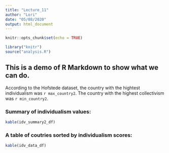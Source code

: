 ```yaml
---
title: "Lecture_11"
author: "Lori"
date: "05/08/2020"
output: html_document
---
```


```r
knitr::opts_chunk$set(echo = TRUE)
```


```r
library("knitr")
source("analysis.R")
```

## This is a demo of R Markdown to show what we can do.

According to the Hofstede dataset, the country with the hightest individualism
was `r max_country2`. The country with the highest collectivism was `r min_country2`.

### Summary of individualism values:
```r
kable(idv_summary2_df)
```

### A table of coutries sorted by individualism scores:
```r
kable(idv_data_df)
```